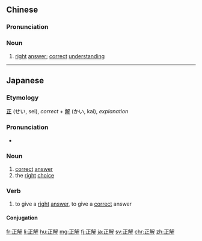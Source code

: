 ==Chinese==
{{zh-forms}}

===Pronunciation===
{{zh-pron
|m=zhèngjiě
|cat=n
}}

===Noun===
{{zh-noun}}

# [[right]] [[answer]]; [[correct]] [[understanding]]

----

==Japanese==
{{ja-kanjitab|せい|かい|yomi=o}}

===Etymology===
[[正]] (せい, sei), ''correct'' + [[解]] (かい, kai), ''explanation''

===Pronunciation===
* {{ja-pron|せいかい|yomi=o}}

===Noun===
{{ja-noun|せいかい}}

# [[correct]] [[answer]]
# the [[right]] [[choice]]

===Verb===
{{ja-verb-suru|tr=trans|せいかい}}

# to give a [[right]] [[answer]], to give a [[correct]] answer

====Conjugation====
{{ja-suru|せいかい}}

[[fr:正解]]
[[li:正解]]
[[hu:正解]]
[[mg:正解]]
[[fj:正解]]
[[ja:正解]]
[[sv:正解]]
[[chr:正解]]
[[zh:正解]]